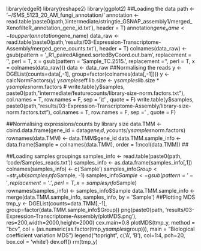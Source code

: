 library(edgeR)
library(reshape2)
library(ggplot2)
##Loading the data
path <- '~/SMS_5123_20_AM_fungi_annotation/'
annotation <- read.table(paste0(path,'/intermediate/stringtie_GSNAP_assembly1/merged_XenofilteR_annotation_gene_id.txt'), header = T)
annotation$gene_name <- toupper(annotation$gene_name)
data_raw <- read.table(paste0(path,'results/03-Expression-Transcriptome-Assembly/merged_gene_counts.txt'), header = T)
colnames(data_raw) <- gsub(pattern = '_R1_pairedAligned.sortedByCoord.out.bam', replacement = '', perl = T, x = gsub(pattern = 'Sample_TC.2515.', replacement ='', perl = T, x = colnames(data_raw)))
data <- data_raw
##Normalising the reads
y <- DGEList(counts=data[,-1], group=factor(colnames(data[,-1])))
y <- calcNormFactors(y)
y$samples$eff.lib.size <- y$samples$lib.size * y$samples$norm.factors
# write.table(y$samples,  paste0(path,"intermediate/featurecounts/library-size-norm.factors.txt"), col.names = T, row.names = F, sep = '\t' , quote = F)
write.table(y$samples,  paste0(path,"results/03-Expression-Transcriptome-Assembly/library-size-norm.factors.txt"), col.names = T, row.names = F, sep = '\t' , quote = F)

##Normalising expressions/counts by library size
data.TMM <- cbind.data.frame(gene_id = data$gene_id, y$counts/y$samples$norm.factors)
rownames(data.TMM) <- data.TMM$gene_id
data.TMM.sample_info <- data.frame(Sample = colnames(data.TMM), order = 1:ncol(data.TMM))
##

##Loading samples groupings
samples_info <- read.table(paste0(path, 'code/Samples_reads.txt'))
samples_info <- as.data.frame(samples_info[,1])
colnames(samples_info) <- c('Sample')
samples_info$Group <- str_sub(samples_info$Sample, -1)
samples_info$Sample <- gsub(pattern = '-', replacement = '.', perl = T, x = samples_info$Sample)
rownames(samples_info) <- samples_info$Sample
data.TMM.sample_info <- merge(data.TMM.sample_info, samples_info, by = 'Sample')
##Plotting MDS
tmp_y <- DGEList(counts=data.TMM[,-1], group=factor(data.TMM.sample_info$Group))
png(paste0(path, 'results/03-Expression-Transcriptome-Assembly/plotMDS.png'), res=200,width=2000,height=2000)
cex.main=0.8
plotMDS(tmp_y, method = "bcv", col =  (as.numeric(as.factor(tmp_y$samples$group))), main = "Biological coefficient variation MDS")
legend("topright", c('A', 'B'), col=1:4, pch=20, box.col = 'white')
dev.off()
rm(tmp_y)
